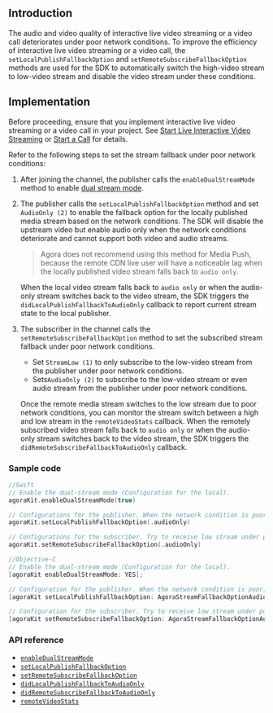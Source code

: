 <PlatformWrapper notAllowed="android">
<PlatformWrapper notAllowed="web">
<PlatformWrapper notAllowed="windows-csharp">
<PlatformWrapper notAllowed="windows-cpp">
<PlatformWrapper notAllowed="unity">
<PlatformWrapper notAllowed="unity">
<PlatformWrapper notAllowed="electron">
<PlatformWrapper notAllowed="cocos-creator">
<PlatformWrapper notAllowed="cocos-2d-x">
<PlatformWrapper notAllowed="react-native">

## Introduction

The audio and video quality of interactive live video streaming or a video call deteriorates under poor network conditions. To improve the efficiency of interactive live video streaming or a video call, the `setLocalPublishFallbackOption` and `setRemoteSubscribeFallbackOption` methods are used for the SDK to automatically switch the high-video stream to low-video stream and disable the video stream under these conditions.

## Implementation

Before proceeding, ensure that you implement interactive live video streaming or a video call in your project. See [Start Live Interactive Video Streaming](start_live_ios) or [Start a Call](start_call_ios) for details.

Refer to the following steps to set the stream fallback under poor network conditions:

1. After joining the channel, the publisher calls the `enableDualStreamMode` method to enable [dual stream mode](../reference/glossary#dual-stream-mode).
2. The publisher calls the `setLocalPublishFallbackOption` method and set `AudioOnly (2)` to enable the fallback option for the locally published media stream based on the network conditions. The SDK will disable the upstream video but enable audio only when the network conditions deteriorate and cannot support both video and audio streams.
	> Agora does not recommend using this method for Media Push, because the remote CDN live user will have a noticeable lag when the locally published video stream falls back to `audio only`.
	
	When the local video stream falls back to `audio only` or when the audio-only stream switches back to the video stream, the SDK triggers the `didLocalPublishFallbackToAudioOnly` callback to report current stream state to the local publisher.
3. The subscriber in the channel calls the `setRemoteSubscribeFallbackOption` method to set the subscribed stream fallback under poor network conditions.
	- Set `StreamLow (1)` to only subscribe to the low-video stream from the publisher under poor network conditions.
	- Sets`AudioOnly (2)` to subscribe to the low-video stream or even audio stream from the publisher under poor network conditions.
	
	Once the remote media stream switches to the low stream due to poor network conditions, you can monitor the stream switch between a high and low stream in the `remoteVideoStats` callback. When the remotely subscribed video stream falls back to `audio only` or when the audio-only stream switches back to the video stream, the SDK triggers the `didRemoteSubscribeFallbackToAudioOnly` callback. 


### Sample code

```swift
//Swift
// Enable the dual-stream mode (Configuration for the local).
agoraKit.enableDualStreamMode(true)

// Configurations for the publisher. When the network condition is poor, send audio stream only. 
agoraKit.setLocalPublishFallbackOption(.audioOnly)

// Configurations for the subscriber. Try to receive low stream under poor network conditions. When the current network conditions are not sufficient for video streams, receive audio stream only. 
agoraKit.setRemoteSubscribeFallbackOption(.audioOnly)
```

```objective-c
//Objective-C
// Enable the dual-stream mode (Configuration for the local).
[agoraKit enableDualStreamMode: YES];

// Configuration for the publisher. When the network condition is poor, send audio stream only. 
[agoraKit setLocalPublishFallbackOption: AgoraStreamFallbackOptionAudioOnly];

// Configuration for the subscriber. Try to receive low stream under poor network conditions. When the current network conditions are not sufficient for video streams, receive audio stream only. 
[agoraKit setRemoteSubscribeFallbackOption: AgoraStreamFallbackOptionAudioOnly];
```

### API reference

- [`enableDualStreamMode`](./API%20Reference/oc/Classes/AgoraRtcEngineKit.html#//api/name/enableDualStreamMode:)
- [`setLocalPublishFallbackOption`](./API%20Reference/oc/Classes/AgoraRtcEngineKit.html#//api/name/setLocalPublishFallbackOption:)
- [`setRemoteSubscribeFallbackOption`](./API%20Reference/oc/Classes/AgoraRtcEngineKit.html#//api/name/setRemoteSubscribeFallbackOption:)
- [`didLocalPublishFallbackToAudioOnly`](./API%20Reference/oc/Protocols/AgoraRtcEngineDelegate.html#//api/name/rtcEngine:didLocalPublishFallbackToAudioOnly:)
- [`didRemoteSubscribeFallbackToAudioOnly`](./API%20Reference/oc/Protocols/AgoraRtcEngineDelegate.html#//api/name/rtcEngine:didRemoteSubscribeFallbackToAudioOnly:byUid:)
- [`remoteVideoStats`](./API%20Reference/oc/Protocols/AgoraRtcEngineDelegate.html#//api/name/rtcEngine:remoteVideoStats:)

</PlatformWrapper>
</PlatformWrapper>
</PlatformWrapper>
</PlatformWrapper>
</PlatformWrapper>
</PlatformWrapper>
</PlatformWrapper>
</PlatformWrapper>
</PlatformWrapper>
</PlatformWrapper>
